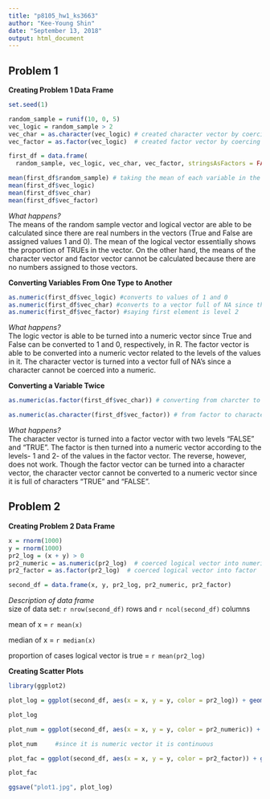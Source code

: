 ```yaml
---
title: "p8105_hw1_ks3663"
author: "Kee-Young Shin"
date: "September 13, 2018"
output: html_document
---
```

## Problem 1


**Creating Problem 1 Data Frame**
```r
set.seed(1)

random_sample = runif(10, 0, 5) 
vec_logic = random_sample > 2
vec_char = as.character(vec_logic) # created character vector by coercing vec_logic
vec_factor = as.factor(vec_logic)  # created factor vector by coercing vec_logic

first_df = data.frame(
  random_sample, vec_logic, vec_char, vec_factor, stringsAsFactors = FALSE)

mean(first_df$random_sample) # taking the mean of each variable in the data frame 
mean(first_df$vec_logic)
mean(first_df$vec_char) 
mean(first_df$vec_factor) 

```
*What happens?*   
The means of the random sample vector and logical vector are able to be calculated since there are real numbers in the vectors (True and False are assigned values 1 and 0). The mean of the logical vector essentially shows the proportion of TRUEs in the vector. On the other hand, the means of the character vector and factor vector cannot be calculated because there are no numbers assigned to those vectors. 



**Converting Variables From One Type to Another**
```r

as.numeric(first_df$vec_logic) #converts to values of 1 and 0
as.numeric(first_df$vec_char) #converts to a vector full of NA since there is no number
as.numeric(first_df$vec_factor) #saying first element is level 2 

```
*What happens?*   
The logic vector is able to be turned into a numeric vector since True and False can be converted to 1 and 0, respectively, in R. The factor vector is able to be converted into a numeric vector related to the levels of the values in it. The character vector is turned into a vector full of NA's since a character cannot be coerced into a numeric.


**Converting a Variable Twice**
```r
as.numeric(as.factor(first_df$vec_char)) # converting from charcter to factor to numeric

as.numeric(as.character(first_df$vec_factor)) # from factor to character to numeric 
```
*What happens?*   
The character vector is turned into a factor vector with two levels "FALSE" and "TRUE". The factor is then turned into a numeric vector according to the levels- 1 and 2- of the values in the factor vector. The reverse, however, does not work. Though the factor vector can be turned into a character vector, the character vector cannot be converted to a numeric vector since it is full of characters "TRUE" and "FALSE".


## Problem 2

**Creating Problem 2 Data Frame**
```r

x = rnorm(1000)
y = rnorm(1000)
pr2_log = (x + y) > 0
pr2_numeric = as.numeric(pr2_log)  # coerced logical vector into numeric
pr2_factor = as.factor(pr2_log)  # coerced logical vector into factor 

second_df = data.frame(x, y, pr2_log, pr2_numeric, pr2_factor)


```
*Description of data frame*  
size of data set: `r nrow(second_df)` rows and `r ncol(second_df)` columns 

mean of x = `r mean(x)`    

median of x = `r median(x)`   

proportion of cases logical vector is true = `r mean(pr2_log)`      



**Creating Scatter Plots**
```r

library(ggplot2)

plot_log = ggplot(second_df, aes(x = x, y = y, color = pr2_log)) + geom_point()

plot_log

plot_num = ggplot(second_df, aes(x = x, y = y, color = pr2_numeric)) + geom_point()

plot_num     #since it is numeric vector it is continuous

plot_fac = ggplot(second_df, aes(x = x, y = y, color = pr2_factor)) + geom_point()

plot_fac

ggsave("plot1.jpg", plot_log)


```


